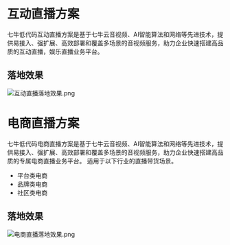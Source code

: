 # 互动直播方案
七牛低代码互动直播方案是基于七牛云音视频、AI智能算法和网络等先进技术，提供易接入、强扩展、高效部署和覆盖多场景的音视频服务，助力企业快速搭建高品质的互动直播，娱乐直播业务平台。

## 落地效果
![互动直播落地效果.png](https://dn-odum9helk.qbox.me/Fkp37zmHnz9PBxmyTKhnakHYGtvK)

# 电商直播方案
七牛低代码电商直播方案是基于七牛云音视频、AI智能算法和网络等先进技术，提供易接入、强扩展、高效部署和覆盖多场景的音视频服务，助力企业快速搭建高品质的专属电商直播业务平台。
适用于以下行业的直播带货场景。
* 平台类电商
* 品牌类电商
* 社区类电商

## 落地效果
![电商直播落地效果.png](https://dn-odum9helk.qbox.me/FtbrOgTTJNH4WrCp_6JuCKpNmUrI)
